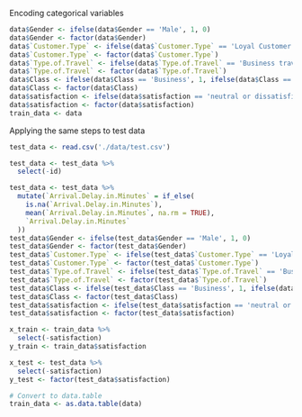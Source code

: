 Encoding categorical variables

```r
data$Gender <- ifelse(data$Gender == 'Male', 1, 0)
data$Gender <- factor(data$Gender)
data$`Customer.Type` <- ifelse(data$`Customer.Type` == 'Loyal Customer', 1, 0)
data$`Customer.Type` <- factor(data$`Customer.Type`)
data$`Type.of.Travel` <- ifelse(data$`Type.of.Travel` == 'Business travel', 1, 0)
data$`Type.of.Travel` <- factor(data$`Type.of.Travel`)
data$Class <- ifelse(data$Class == 'Business', 1, ifelse(data$Class == 'Eco', 0, -1))
data$Class <- factor(data$Class)
data$satisfaction <- ifelse(data$satisfaction == 'neutral or dissatisfied', 1, 0)
data$satisfaction <- factor(data$satisfaction)
train_data <- data
```

Applying the same steps to test data

```r
test_data <- read.csv('./data/test.csv')

test_data <- test_data %>% 
  select(-id)

test_data <- test_data %>%
  mutate(`Arrival.Delay.in.Minutes` = if_else(
    is.na(`Arrival.Delay.in.Minutes`), 
    mean(`Arrival.Delay.in.Minutes`, na.rm = TRUE), 
    `Arrival.Delay.in.Minutes`
  ))
test_data$Gender <- ifelse(test_data$Gender == 'Male', 1, 0)
test_data$Gender <- factor(test_data$Gender)
test_data$`Customer.Type` <- ifelse(test_data$`Customer.Type` == 'Loyal Customer', 1, 0)
test_data$`Customer.Type` <- factor(test_data$`Customer.Type`)
test_data$`Type.of.Travel` <- ifelse(test_data$`Type.of.Travel` == 'Business travel', 1, 0)
test_data$`Type.of.Travel` <- factor(test_data$`Type.of.Travel`)
test_data$Class <- ifelse(test_data$Class == 'Business', 1, ifelse(data$Class == 'Eco', 0, -1))
test_data$Class <- factor(test_data$Class)
test_data$satisfaction <- ifelse(test_data$satisfaction == 'neutral or dissatisfied', 1, 0)
test_data$satisfaction <- factor(test_data$satisfaction)

x_train <- train_data %>% 
  select(-satisfaction)
y_train <- train_data$satisfaction

x_test <- test_data %>% 
  select(-satisfaction)
y_test <- factor(test_data$satisfaction)

# Convert to data.table
train_data <- as.data.table(data)


```
